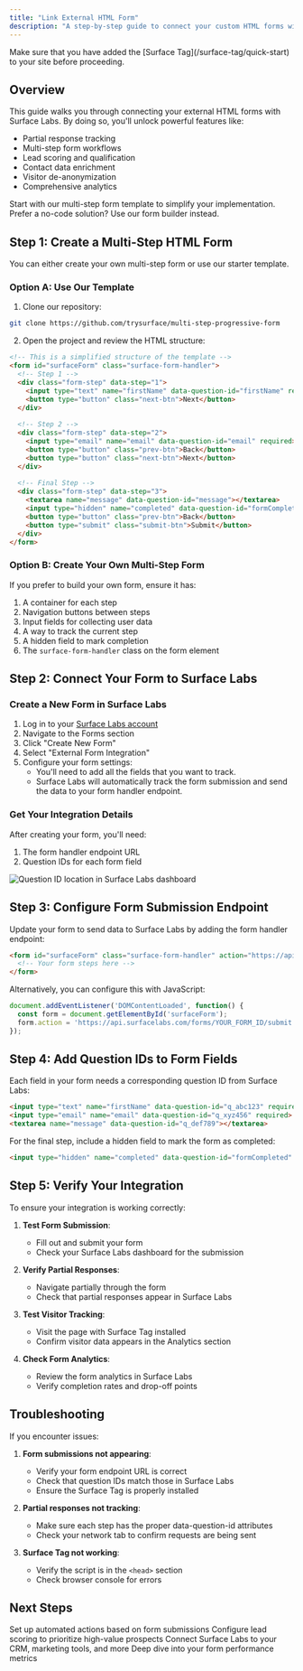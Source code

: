 ```yaml
---
title: "Link External HTML Form"
description: "A step-by-step guide to connect your custom HTML forms with Surface Labs for partial response tracking, workflows, lead scoring, and enrichment"
---
```


<Warning icon="lightbulb">
  Make sure that you have added the [Surface Tag](/surface-tag/quick-start) to your site before proceeding.
</Warning>

## Overview

This guide walks you through connecting your external HTML forms with Surface Labs. By doing so, you'll unlock powerful features like:

- Partial response tracking
- Multi-step form workflows
- Lead scoring and qualification
- Contact data enrichment
- Visitor de-anonymization
- Comprehensive analytics

<CardGroup cols={2}>
  <Card title="Use Our Template" icon="github" href="https://github.com/trysurface/multi-step-progressive-form">
    Start with our multi-step form template to simplify your implementation.
  </Card>
  <Card title="Form Builder" icon="wand-magic-sparkles" href="/surface-forms/form-builder">
    Prefer a no-code solution? Use our form builder instead.
  </Card>
</CardGroup>

## Step 1: Create a Multi-Step HTML Form

You can either create your own multi-step form or use our starter template.

### Option A: Use Our Template

1. Clone our repository:
```bash
git clone https://github.com/trysurface/multi-step-progressive-form
```

2. Open the project and review the HTML structure:
```html
<!-- This is a simplified structure of the template -->
<form id="surfaceForm" class="surface-form-handler">
  <!-- Step 1 -->
  <div class="form-step" data-step="1">
    <input type="text" name="firstName" data-question-id="firstName" required>
    <button type="button" class="next-btn">Next</button>
  </div>
  
  <!-- Step 2 -->
  <div class="form-step" data-step="2">
    <input type="email" name="email" data-question-id="email" required>
    <button type="button" class="prev-btn">Back</button>
    <button type="button" class="next-btn">Next</button>
  </div>
  
  <!-- Final Step -->
  <div class="form-step" data-step="3">
    <textarea name="message" data-question-id="message"></textarea>
    <input type="hidden" name="completed" data-question-id="formCompleted" value="true">
    <button type="button" class="prev-btn">Back</button>
    <button type="submit" class="submit-btn">Submit</button>
  </div>
</form>
```

### Option B: Create Your Own Multi-Step Form

If you prefer to build your own form, ensure it has:

1. A container for each step
2. Navigation buttons between steps
3. Input fields for collecting user data
4. A way to track the current step
5. A hidden field to mark completion
6. The `surface-form-handler` class on the form element

## Step 2: Connect Your Form to Surface Labs

### Create a New Form in Surface Labs

1. Log in to your [Surface Labs account](https://app.surfacelabs.com)
2. Navigate to the Forms section
3. Click "Create New Form"
4. Select "External Form Integration"
5. Configure your form settings:
   - You'll need to add all the fields that you want to track.
   - Surface Labs will automatically track the form submission and send the data to your form handler endpoint.

### Get Your Integration Details

After creating your form, you'll need:

1. The form handler endpoint URL
2. Question IDs for each form field

<Accordion title="How to find your integration details">
  <Frame>
    <img src="/images/embed/question_id.png" alt="Question ID location in Surface Labs dashboard" />
  </Frame>
</Accordion>

## Step 3: Configure Form Submission Endpoint

Update your form to send data to Surface Labs by adding the form handler endpoint:

```html
<form id="surfaceForm" class="surface-form-handler" action="https://api.surfacelabs.com/forms/YOUR_FORM_ID/submit">
  <!-- Your form steps here -->
</form>
```

Alternatively, you can configure this with JavaScript:

```javascript
document.addEventListener('DOMContentLoaded', function() {
  const form = document.getElementById('surfaceForm');
  form.action = 'https://api.surfacelabs.com/forms/YOUR_FORM_ID/submit';
});
```

## Step 4: Add Question IDs to Form Fields

Each field in your form needs a corresponding question ID from Surface Labs:

```html
<input type="text" name="firstName" data-question-id="q_abc123" required>
<input type="email" name="email" data-question-id="q_xyz456" required>
<textarea name="message" data-question-id="q_def789"></textarea>
```

For the final step, include a hidden field to mark the form as completed:

```html
<input type="hidden" name="completed" data-question-id="formCompleted" value="true">
```

## Step 5: Verify Your Integration

To ensure your integration is working correctly:

1. **Test Form Submission**:
   - Fill out and submit your form
   - Check your Surface Labs dashboard for the submission

2. **Verify Partial Responses**:
   - Navigate partially through the form
   - Check that partial responses appear in Surface Labs

3. **Test Visitor Tracking**:
   - Visit the page with Surface Tag installed
   - Confirm visitor data appears in the Analytics section

4. **Check Form Analytics**:
   - Review the form analytics in Surface Labs
   - Verify completion rates and drop-off points

## Troubleshooting

If you encounter issues:

1. **Form submissions not appearing**:
   - Verify your form endpoint URL is correct
   - Check that question IDs match those in Surface Labs
   - Ensure the Surface Tag is properly installed

2. **Partial responses not tracking**:
   - Make sure each step has the proper data-question-id attributes
   - Check your network tab to confirm requests are being sent

3. **Surface Tag not working**:
   - Verify the script is in the `<head>` section
   - Check browser console for errors

## Next Steps

<CardGroup cols={2}>
  <Card title="Configure Workflows" icon="bolt" href="/workflows/overview">
    Set up automated actions based on form submissions
  </Card>
  <Card title="Lead Scoring" icon="chart-line" href="/leads/lead-score">
    Configure lead scoring to prioritize high-value prospects
  </Card>
  <Card title="Integrations" icon="plug" href="/integrations/slack/overview">
    Connect Surface Labs to your CRM, marketing tools, and more
  </Card>
  <Card title="Analytics (Coming Soon)" icon="chart-pie">
    Deep dive into your form performance metrics
  </Card>
</CardGroup>
